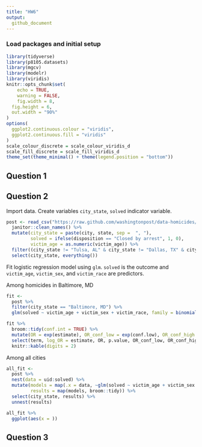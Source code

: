 ```yaml
---
title: "HW6"
output:   
  github_document
---
```


### Load packages and initial setup
```r
library(tidyverse)
library(p8105.datasets)
library(mgcv)
library(modelr)
library(viridis)
knitr::opts_chunk$set(
	echo = TRUE,
	warning = FALSE,
	fig.width = 8, 
  fig.height = 6,
  out.width = "90%"
)
options(
  ggplot2.continuous.colour = "viridis",
  ggplot2.continuous.fill = "viridis"
)
scale_colour_discrete = scale_colour_viridis_d
scale_fill_discrete = scale_fill_viridis_d
theme_set(theme_minimal() + theme(legend.position = "bottom"))
```

## Question 1

## Question 2

Import data. Create variables `city_state`, `solved` indicator variable. 

```r
post <- read_csv("https://raw.github.com/washingtonpost/data-homicides/master/homicide-data.csv") %>%
  janitor::clean_names() %>%
  mutate(city_state = paste(city, state, sep =  ", "),
         solved = ifelse(disposition == "Closed by arrest", 1, 0),
         victim_age = as.numeric(victim_age)) %>%
  filter((city_state != "Tulsa, AL" & city_state != "Dallas, TX" & city_state != "Phoenix, AZ" & city_state != "Kansas City, MO") & (victim_race == "White" | victim_race == "Black")) %>%
  select(city_state, everything())
```

Fit logistic regression model using `glm`. `solved` is the outcome and `victim_age`, `victim_sex`, and `victim_race` are predictors. 

Among homicides in Baltimore, MD

```r
fit <-
  post %>%
  filter(city_state == "Baltimore, MD") %>%
  glm(solved ~ victim_age + victim_sex + victim_race, family = binomial (link = "logit"), data = .)

fit %>%
  broom::tidy(conf.int = TRUE) %>%
  mutate(OR = exp(estimate), OR_conf_low = exp(conf.low), OR_conf_high = exp(conf.high)) %>%
  select(term, log_OR = estimate, OR, p.value, OR_conf_low, OR_conf_high) %>%
  knitr::kable(digits = 2)
```

Among all cities

```r
all_fit <-
  post %>%
  nest(data = uid:solved) %>%
  mutate(models = map(.x = data, ~glm(solved ~ victim_age + victim_sex + victim_race, family = binomial (link = "logit"), data = .x)),
         results = map(models, broom::tidy)) %>%
  select(city_state, results) %>%
  unnest(results)

```



```r
all_fit %>%
  ggplot(aes(x = ))
```


## Question 3

```r

```


